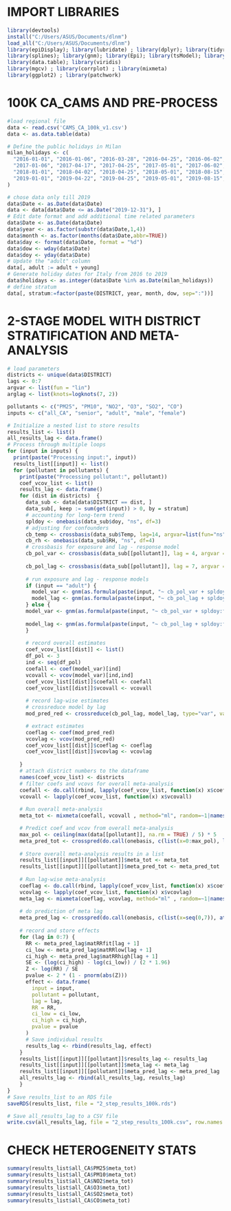 # IMPORT LIBRARIES

```r
library(devtools)
install("C:/Users/ASUS/Documents/dlnm")
load_all("C:/Users/ASUS/Documents/dlnm")
library(epiDisplay); library(lubridate) ; library(dplyr); library(tidyr); library(plyr)
library(splines); library(gnm); library(Epi); library(tsModel); library(meta); library(sf) 
library(data.table); library(viridis)
library(mgcv) ; library(corrplot) ; library(mixmeta)
library(ggplot2) ; library(patchwork)
```


# 100K CA_CAMS AND PRE-PROCESS 
```r
#load regional file
data <- read.csv('CAMS_CA_100k_v1.csv')  
data <- as.data.table(data)
```

```r
# Define the public holidays in Milan
milan_holidays <- c(
  "2016-01-01", "2016-01-06", "2016-03-28", "2016-04-25", "2016-06-02", "2016-08-15", "2016-11-01", "2016-12-08", "2016-12-26",
  "2017-01-06", "2017-04-17", "2017-04-25", "2017-05-01", "2017-06-02", "2017-08-15", "2017-11-01", "2017-12-08", "2017-12-25", "2017-12-26",
  "2018-01-01", "2018-04-02", "2018-04-25", "2018-05-01", "2018-08-15", "2018-11-01", "2018-12-25", "2018-12-26",
  "2019-01-01", "2019-04-22", "2019-04-25", "2019-05-01", "2019-08-15", "2019-11-01", "2019-12-25", "2019-12-26"
)
```


```r
# chose data only till 2019 
data$Date <- as.Date(data$Date)
data <- data[data$Date <= as.Date("2019-12-31"), ]
# Edit date format and add additional time related parameters
data$Date <- as.Date(data$Date)
data$year <- as.factor(substr(data$Date,1,4))
data$month <- as.factor(months(data$Date,abbr=TRUE))
data$day <- format(data$Date, format = "%d")
data$dow <- wday(data$Date) 
data$doy <- yday(data$Date)
# Update the "adult" column
data[, adult := adult + young]
# Generate holiday dates for Italy from 2016 to 2019
data$holidays <- as.integer(data$Date %in% as.Date(milan_holidays))
# define stratum
data[, stratum:=factor(paste(DISTRICT, year, month, dow, sep=":"))]
```


# 2-STAGE MODEL WITH DISTRICT STRATIFICATION AND META-ANALYSIS
```r
# load parameters 
districts <- unique(data$DISTRICT)
lags <- 0:7
argvar <- list(fun = "lin")
arglag <- list(knots=logknots(7, 2)) 

pollutants <- c("PM25", "PM10", "NO2", "O3", "SO2", "CO") 
inputs <- c("all_CA", "senior", "adult", "male", "female")  

# Initialize a nested list to store results
results_list <- list()
all_results_lag <- data.frame()
# Process through multiple loops
for (input in inputs) {
  print(paste("Processing input:", input))
  results_list[[input]] <- list()
  for (pollutant in pollutants) {
    print(paste("Processing pollutant:", pollutant))
    coef_vcov_list <- list()
    results_lag <- data.frame()
    for (dist in districts)  {
      data_sub <- data[data$DISTRICT == dist, ]
      data_sub[, keep := sum(get(input)) > 0, by = stratum]
      # accounting for long-term trend
      spldoy <- onebasis(data_sub$doy, "ns", df=3) 
      # adjusting for confounders 
      cb_temp <- crossbasis(data_sub$Temp, lag=14, argvar=list(fun="ns", knots=quantile(data_sub$Temp, c(0.10,0.75,0.90), na.rm=T), df=3), arglag=list(fun='strata', breaks=1) , group = data_sub$year) 
      cb_rh <- onebasis(data_sub$RH, "ns", df=4)
      # crossbasis for exposure and lag - response model 
      cb_pol_var <- crossbasis(data_sub[[pollutant]], lag = 4, argvar = argvar, arglag = arglag, group = data_sub$year) 
      
      cb_pol_lag <- crossbasis(data_sub[[pollutant]], lag = 7, argvar = argvar, arglag = arglag, group = data_sub$year)
      
      # run exposure and lag - response models 
      if (input == "adult") {
        model_var <- gnm(as.formula(paste(input, "~ cb_pol_var + spldoy:factor(year) + cb_temp + cb_rh + factor(dow)")), eliminate=stratum, data=data_sub, family=quasipoisson, subset=keep)
        model_lag <- gnm(as.formula(paste(input, "~ cb_pol_lag + spldoy:factor(year) + cb_temp + cb_rh + factor(dow)")), eliminate=stratum, data=data_sub, family=quasipoisson, subset=keep)
      } else {
      model_var <- gnm(as.formula(paste(input, "~ cb_pol_var + spldoy:factor(year) + cb_temp + cb_rh + factor(dow)+ factor(holidays)")), eliminate = stratum, data = data_sub, family = quasipoisson, subset=keep) 
    
      model_lag <- gnm(as.formula(paste(input, "~ cb_pol_lag + spldoy:factor(year) + cb_temp + cb_rh + factor(dow)+ factor(holidays)")), eliminate = stratum, data = data_sub, family = quasipoisson, subset=keep)
      }
      
      # record overall estimates
      coef_vcov_list[[dist]] <- list()
      df_pol <- 3
      ind <- seq(df_pol)
      coefall <- coef(model_var)[ind]  
      vcovall <- vcov(model_var)[ind,ind] 
      coef_vcov_list[[dist]]$coefall <- coefall
      coef_vcov_list[[dist]]$vcovall <- vcovall
      
      # record lag-wise estimates 
      # crossreduce model by lag 
      mod_pred_red <- crossreduce(cb_pol_lag, model_lag, type="var", value = 10, cen=0) 

      # extract estimates
      coeflag <- coef(mod_pred_red)
      vcovlag <- vcov(mod_pred_red)
      coef_vcov_list[[dist]]$coeflag <- coeflag
      coef_vcov_list[[dist]]$vcovlag <- vcovlag
      
    }
    # attach district numbers to the dataframe
    names(coef_vcov_list) <- districts
    # filter coefs and vcovs for overall meta-analysis
    coefall <- do.call(rbind, lapply(coef_vcov_list, function(x) x$coefall))
    vcovall <- lapply(coef_vcov_list, function(x) x$vcovall)
    
    # Run overall meta-analysis 
    meta_tot <- mixmeta(coefall, vcovall , method="ml", random=~1|names(coef_vcov_list), control=list(igls.inititer=10))

    # Predict coef and vcov from overall meta-analysis
    max_pol <- ceiling(max(data[[pollutant]], na.rm = TRUE) / 5) * 5
    meta_pred_tot <- crosspred(do.call(onebasis, c(list(x=0:max_pol), list(fun="ns", df=3))), coef=coef(meta_tot), vcov=vcov(meta_tot), cen=0, model.link="log")
    
    # Store overall meta-analysis results in a list
    results_list[[input]][[pollutant]]$meta_tot <- meta_tot
    results_list[[input]][[pollutant]]$meta_pred_tot <- meta_pred_tot
    
    # Run lag-wise meta-analysis 
    coeflag <- do.call(rbind, lapply(coef_vcov_list, function(x) x$coeflag))
    vcovlag <- lapply(coef_vcov_list, function(x) x$vcovlag)
    meta_lag <- mixmeta(coeflag, vcovlag, method="ml" , random=~1|names(coef_vcov_list), control=list(igls.inititer=10))
      
    # do prediction of meta lag
    meta_pred_lag <- crosspred(do.call(onebasis, c(list(x=seq(0,7)), attr(cb_pol_lag,"arglag"))), coef=coef(meta_lag), vcov=vcov(meta_lag), model.link="log", at=0:7)
    
    # record and store effects
    for (lag in 0:7) {
      RR <- meta_pred_lag$matRRfit[lag + 1]
      ci_low <- meta_pred_lag$matRRlow[lag + 1]
      ci_high <- meta_pred_lag$matRRhigh[lag + 1]
      SE <- (log(ci_high) - log(ci_low)) / (2 * 1.96)
      Z <- log(RR) / SE
      pvalue <- 2 * (1 - pnorm(abs(Z)))
      effect <- data.frame(
        input = input,
        pollutant = pollutant,
        lag = lag,
        RR = RR,
        ci_low = ci_low,
        ci_high = ci_high,
        pvalue = pvalue
      )
      # Save individual results
      results_lag <- rbind(results_lag, effect)
    }
    results_list[[input]][[pollutant]]$results_lag <- results_lag
    results_list[[input]][[pollutant]]$meta_lag <- meta_lag
    results_list[[input]][[pollutant]]$meta_pred_lag <- meta_pred_lag
    all_results_lag <- rbind(all_results_lag, results_lag)
    }
}
# Save results_list to an RDS file
saveRDS(results_list, file = "2_step_results_100k.rds")

# Save all_results_lag to a CSV file
write.csv(all_results_lag, file = "2_step_results_100k.csv", row.names = FALSE)

```

# CHECK HETEROGENEITY STATS 
```r
summary(results_list$all_CA$PM25$meta_tot)
summary(results_list$all_CA$PM10$meta_tot)
summary(results_list$all_CA$NO2$meta_tot)
summary(results_list$all_CA$O3$meta_tot)
summary(results_list$all_CA$SO2$meta_tot)
summary(results_list$all_CA$CO$meta_tot)
```





